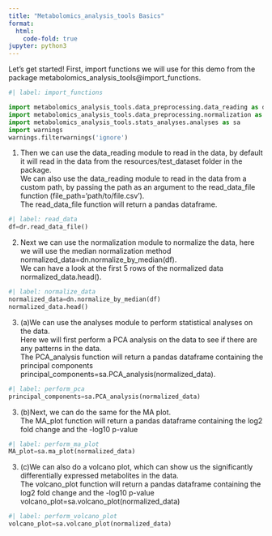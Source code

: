 ```yaml
---
title: "Metabolomics_analysis_tools Basics"
format:
  html:
    code-fold: true
jupyter: python3
---
```


Let's get started! First, import functions we will use for this demo from the package metabolomics_analysis_tools@import_functions.

```python
#| label: import_functions

import metabolomics_analysis_tools.data_preprocessing.data_reading as dr
import metabolomics_analysis_tools.data_preprocessing.normalization as dn
import metabolomics_analysis_tools.stats_analyses.analyses as sa
import warnings
warnings.filterwarnings('ignore')
```

1. Then we can use the data_reading module to read in the data, by default it will read in the data from the resources/test_dataset folder in the package. \
We can also use the data_reading module to read in the data from a custom path, by passing the path as an argument to the read_data_file function (file_path='path/to/file.csv').\
The read_data_file function will return a pandas dataframe.

```python
#| label: read_data
df=dr.read_data_file()
```

2. Next we can use the normalization module to normalize the data, here we will use the median normalization method
normalized_data=dn.normalize_by_median(df).\
We can have a look at the first 5 rows of the normalized data
normalized_data.head().\


```python
#| label: normalize_data
normalized_data=dn.normalize_by_median(df)
normalized_data.head()
```

3. (a)We can use the analyses module to perform statistical analyses on the data.\
Here we will first perform a PCA analysis on the data to see if there are any patterns in the data.\
The PCA_analysis function will return a pandas dataframe containing the principal components
principal_components=sa.PCA_analysis(normalized_data).

```python
#| label: perform_pca
principal_components=sa.PCA_analysis(normalized_data)
```

3. (b)Next, we can do the same for the MA plot.\
The MA_plot function will return a pandas dataframe containing the log2 fold change and the -log10 p-value\

```python
#| label: perform_ma_plot
MA_plot=sa.ma_plot(normalized_data)
```

3. (c)We can also do a volcano plot, which can show us the significantly differentially expressed metabolites in the data.\
The volcano_plot function will return a pandas dataframe containing the log2 fold change and the -log10 p-value
volcano_plot=sa.volcano_plot(normalized_data)

```python
#| label: perform_volcano_plot
volcano_plot=sa.volcano_plot(normalized_data)
```